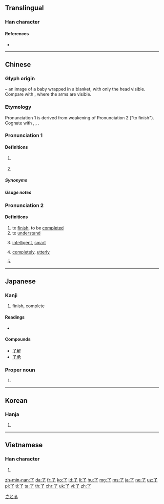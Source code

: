 {{also|瞭}}<!-- may be replaced by zh-forms -->
==Translingual==
{{stroke order|type=animate}}

===Han character===
{{Han char|rn=6|rad=亅|as=01|sn=2|four=17207|canj=NN}}

====References====
* {{Han ref|kx=0085.110|dkj=00226|dj=0173.200|hdz=10048.060|uh=4E86|ud=20102|bh=A446|bd=42054}}

----

==Chinese==
{{zh-forms}}

===Glyph origin===
{{liushu|p}} – an image of a baby wrapped in a blanket, with only the head visible. Compare with {{zh-l|*子}}, where the arms are visible.

===Etymology===
Pronunciation 1 is derived from weakening of Pronunciation 2 ("to finish"). Cognate with {{cog|th|แล้ว||to be finished; already; then, afterwards}}, {{cog|lo|ແລ້ວ||to finish; to be completed; ''perfective particle''}}, {{cog|vi|rồi||already}}.

===Pronunciation 1===
{{zh-pron
|m=le
|ma=Zh-le.ogg
|c=liu5
|h=pfs=lé
|mn=liáu
|w=5leq
|cat=part
}}

====Definitions====
{{zh-hanzi}}

# {{n-g|Used after a verb, indicate [[perfective aspect]] (action completion).}}
#: {{zh-x|我 吃 了 這 個 蘋果。|I '''ate''' the apple.}}
#: {{zh-x|他 在 ^北京 住 了 兩 年。|He live'''d''' in Beijing for two years.}}
# {{n-g|Used at the end of a sentence, indicate a change of state.}}
#: {{zh-x|他 是 大學生 了。|He '''has become''' student / He is a student '''now'''.}}

=====Synonyms=====
{{zh-dial}}

=====Usage notes=====
{{hide box|Usage notes|align=left|
* {{sense|perfective aspect particle}}
: Most of the time, 了 is translated by a [[past tense]]. But it can also indicate that one action is completed before another.
:: {{zh-x|你 吃 了 以後，告訴{su} 我。|Tell me when you are done eating.|in_notes=1}}

* {{sense|change of state particle}}
: When used as the ''change of state particle'', 了 can be translated by [[now]], [[already]] or not [[anymore]].
:: {{zh-x|我 會 說 中文 了。|I can speak Chinese '''now'''. (I couldn't before)|in_notes=1}}
:: {{zh-x|我 吃飯 了。|I've eaten ('''already''').|in_notes=1}}
:: {{zh-x|沒有 紙 了。|There's no paper '''anymore'''.|in_notes=1}}

: In a question, 了 is put before the particle {{zh-l|嗎}}.
}}

===Pronunciation 2===
{{zh-pron
|m=liǎo
|ma=zh-liǎo.ogg
|c=liu5
|h=pfs=liáu
|mn=liáu
|w=3liau
|mc=y
|oc=y
|cat=verb
}}

====Definitions====
{{zh-hanzi}}

# to [[finish]], to be [[complete]]d
# to [[understand]]
#: {{zh-x|'''瞭'''解|to [[understand]], to [[realize]]}}
# [[intelligent]], [[smart]]
# {{lb|zh|in negative sentences}} [[completely]], [[utterly]]
# {{n-g|Used with {{zh-l|不}} or {{zh-l|得|tr=de}} to express possibility.}}

----

==Japanese==

===Kanji===
{{ja-kanji|grade=c|rs=亅01}}

# finish, complete

====Readings====
* {{ja-readings|goon=[[りょう]] (ryō)|kanon=[[りょう]] (ryō)|kun=[[おわる]] (owaru), [[ついに]] (tsuini)}}

====Compounds====
* [[了解]]
* [[了承]]

===Proper noun===
{{ja-pos|proper|さとる}}

# {{given name|male|lang=ja}}

[[Category:Japanese male given names|さとる]]

----

==Korean==

===Hanja===
{{ko-hanja|hangeul=[[료]]>[[요]]|rv=ryo>yo|mr=ryo>yo|y=lyo>yo}}

# {{defn|ko}}

----

==Vietnamese==

===Han character===
{{vi-hantu|[[liễu]]|rs=亅01}}

# {{defn|lang=vi|sort=亅01}}

[[zh-min-nan:了]]
[[da:了]]
[[fr:了]]
[[ko:了]]
[[id:了]]
[[li:了]]
[[hu:了]]
[[mg:了]]
[[ms:了]]
[[ja:了]]
[[no:了]]
[[uz:了]]
[[pl:了]]
[[tl:了]]
[[ta:了]]
[[th:了]]
[[chr:了]]
[[uk:了]]
[[vi:了]]
[[zh:了]]